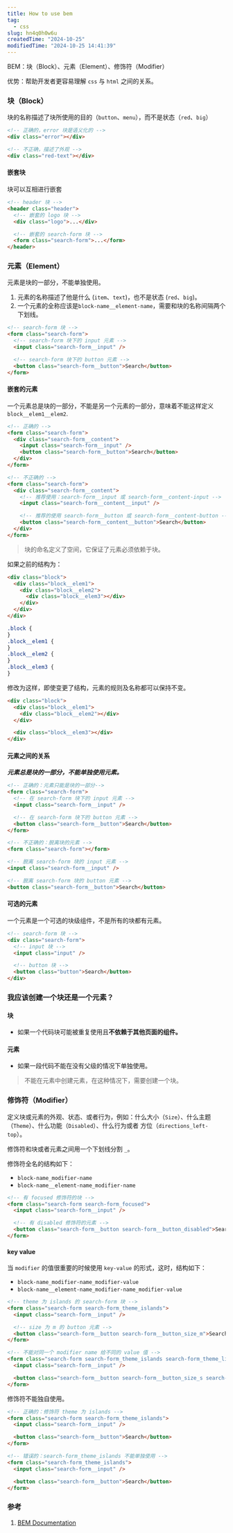 ```yaml
---
title: How to use bem
tag:
  - css
slug: hn4q0h0w6u
createdTime: "2024-10-25"
modifiedTime: "2024-10-25 14:41:39"
---
```


BEM：块（Block）、元素（Element）、修饰符（Modifier）

优势：帮助开发者更容易理解 `css` 与 `html` 之间的关系。

### 块（Block）

块的名称描述了块所使用的目的（`button`、`menu`），而不是状态（`red`、`big`）

```html
<!-- 正确的，error 块是语义化的 -->
<div class="error"></div>

<!-- 不正确，描述了外观 -->
<div class="red-text"></div>
```

#### 嵌套块

块可以互相进行嵌套

```html
<!-- header 块 -->
<header class="header">
  <!-- 嵌套的 logo 块 -->
  <div class="logo">...</div>

  <!-- 嵌套的 search-form 块 -->
  <form class="search-form">...</form>
</header>
```

### 元素（Element）

元素是块的一部分，不能单独使用。

1. 元素的名称描述了他是什么 (`item`、`text`)，也不是状态 (`red`、`big`)。
2. 一个元素的全称应该是`block-name__element-name`，需要和块的名称间隔两个下划线。

```html
<!-- search-form 块 -->
<form class="search-form">
  <!-- search-form 块下的 input 元素 -->
  <input class="search-form__input" />

  <!-- search-form 块下的 button 元素 -->
  <button class="search-form__button">Search</button>
</form>
```

#### 嵌套的元素

一个元素总是块的一部分，不能是另一个元素的一部分，意味着不能这样定义`block__elem1__elem2`.

```html
<!-- 正确的 -->
<form class="search-form">
  <div class="search-form__content">
    <input class="search-form__input" />
    <button class="search-form__button">Search</button>
  </div>
</form>

<!-- 不正确的 -->
<form class="search-form">
  <div class="search-form__content">
    <!-- 推荐使用：search-form__input 或 search-form__content-input -->
    <input class="search-form__content__input" />

    <!-- 推荐的使用 search-form__button 或 search-form__content-button -->
    <button class="search-form__content__button">Search</button>
  </div>
</form>
```

> 块的命名定义了空间，它保证了元素必须依赖于块。

如果之前的结构为：

```html
<div class="block">
  <div class="block__elem1">
    <div class="block__elem2">
      <div class="block__elem3"></div>
    </div>
  </div>
</div>
```

```css
.block {
}
.block__elem1 {
}
.block__elem2 {
}
.block__elem3 {
}
```

修改为这样，即使变更了结构，元素的规则及名称都可以保持不变。

```html
<div class="block">
  <div class="block__elem1">
    <div class="block__elem2"></div>
  </div>

  <div class="block__elem3"></div>
</div>
```

#### 元素之间的关系

**_元素总是块的一部分，不能单独使用元素。_**

```html
<!-- 正确的：元素只能是块的一部分-->
<form class="search-form">
  <!-- 在 search-form 块下的 input 元素 -->
  <input class="search-form__input" />

  <!-- 在 search-form 块下的 button 元素 -->
  <button class="search-form__button">Search</button>
</form>

<!-- 不正确的：脱离块的元素 -->
<form class="search-form"></form>

<!-- 脱离 search-form 块的 input 元素 -->
<input class="search-form__input" />

<!-- 脱离 search-form 块的 button 元素 -->
<button class="search-form__button">Search</button>
```

#### 可选的元素

一个元素是一个可选的块级组件，不是所有的块都有元素。

```html
<!-- search-form 块 -->
<div class="search-form">
  <!-- input 块 -->
  <input class="input" />

  <!-- button 块 -->
  <button class="button">Search</button>
</div>
```

### 我应该创建一个块还是一个元素？

#### 块

- 如果一个代码块可能被重复使用且**不依赖于其他页面的组件。**

#### 元素

- 如果一段代码不能在没有父级的情况下单独使用。

> 不能在元素中创建元素，在这种情况下，需要创建一个块。

### 修饰符（Modifier）

定义块或元素的外观、状态、或者行为，例如：什么大小（`Size`）、什么主题（`Theme`）、什么功能（`Disabled`）、什么行为或者
方位（`directions_left-top`）。

修饰符和块或者元素之间用一个下划线分割 `_`。

修饰符全名的结构如下：

- `block-name_modifier-name`
- `block-name__element-name_modifier-name`

```html
<!-- 有 focused 修饰符的块 -->
<form class="search-form search-form_focused">
  <input class="search-form__input" />

  <!-- 有 disabled 修饰符的元素 -->
  <button class="search-form__button search-form__button_disabled">Search</button>
</form>
```

#### key value

当 `modifier` 的值很重要的时候使用 `key-value` 的形式，这时，结构如下：

- `block-name_modifier-name_modifier-value`
- `block-name__element-name_modifier-name_modifier-value`

```html
<!-- theme 为 islands 的 search-form 块 -->
<form class="search-form search-form_theme_islands">
  <input class="search-form__input" />

  <!-- size 为 m 的 button 元素 -->
  <button class="search-form__button search-form__button_size_m">Search</button>
</form>

<!-- 不能对同一个 modifier name 给不同的 value 值 -->
<form class="search-form search-form_theme_islands search-form_theme_lite">
  <input class="search-form__input" />

  <button class="search-form__button search-form__button_size_s search-form__button_size_m">Search</button>
</form>
```

修饰符不能独自使用。

```html
<!-- 正确的：修饰符 theme 为 islands -->
<form class="search-form search-form_theme_islands">
  <input class="search-form__input" />

  <button class="search-form__button">Search</button>
</form>

<!-- 错误的：search-form_theme_islands 不能单独使用 -->
<form class="search-form_theme_islands">
  <input class="search-form__input" />

  <button class="search-form__button">Search</button>
</form>
```

### 参考

1. [BEM Documentation](https://en.bem.info/methodology/quick-start/)
